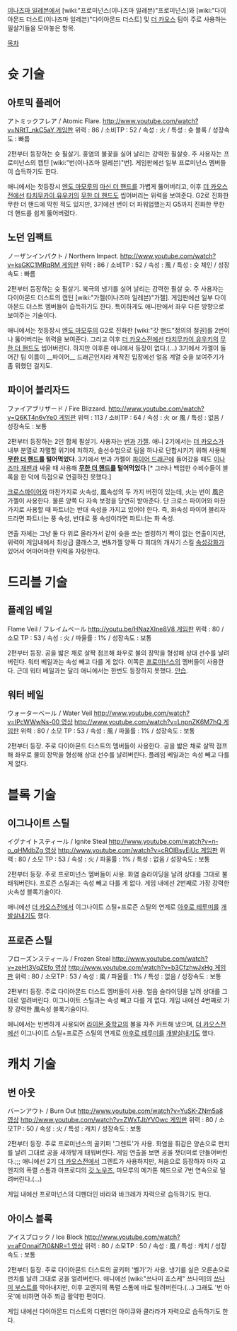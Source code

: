 [[이나즈마 일레븐]]에서 [wiki:"프로미넌스(이나즈마 일레븐)"프로미넌스]와 [wiki:"다이아몬드 더스트(이나즈마 일레븐)"다이아몬드 더스트] 및 [[더 카오스]] 팀이 주로 사용하는 필살기들을 모아놓은 항목.

[[목차]]

= 슛 기술 =
{{{#!html
<embed src="http://www.youtube.com/v/F1bq5bPwKfY?fs=1&amp;hl=ko_KR" type="application/x-shockwave-flash" allowscriptaccess="always" allowfullscreen="true" width="560" height="340"></embed>
}}}
== 아토믹 플레어 ==
アトミックフレア / Atomic Flare. [[http://www.youtube.com/watch?v=NRtT_nkC5aY 게임판]]
위력 : 86 / 소비TP : 52 / 속성 : 火 / 특성 : 슛 블록 / 성장속도 : 빠름

2편부터 등장하는 슛 필살기. 홍염의 불꽃을 실어 날리는 강력한 필살슛. 주 사용자는 프로미넌스의 캡틴 [wiki:"번(이나즈마 일레븐)"번]. 게임판에선 일부 프로미넌스 멤버들이 습득하기도 한다.

애니에서는 첫등장시 [[엔도 마모루]]의 [[마신 더 핸드]]를 가볍게 뚫어버리고, 이후 [[더 카오스]]전에선 [[타치무카이 유우키]]의 [[무한 더 핸드]]도 씹어버리는 위력을 보여준다. G2로 진화한 무한 더 핸드에 막힌 적도 있지만, 3기에선 번이 더 파워업했는지 G5까지 진화한 무한 더 핸드를 쉽게 뚫어버렸다.
== 노던 임팩트 ==
ノーザンインパクト / Northern Impact. [[http://www.youtube.com/watch?v=ksGKC1MRqRM 게임판]]
위력 : 86 / 소비TP : 52 / 속성 : 風 / 특성 : 슛 체인 / 성장속도 : 빠름

2편부터 등장하는 슛 필살기. 북극의 냉기를 실어 날리는 강력한 필살 슛. 주 사용자는 다이아몬드 더스트의 캡틴 [wiki:"가젤(이나즈마 일레븐)"가젤]. 게임판에선 일부 다이아몬드 더스트 멤버들이 습득하기도 한다. 특이하게도 애니판에서 좌우 다른 방향으로 보여주는 기술이다.

애니에서는 첫등장시 [[엔도 마모루]]의 G2로 진화한 [wiki:"갓 핸드"정의의 철권]를 2번이나 뚫어버리는 위력을 보여준다. 그리고 이후 [[더 카오스]]전에선 [[타치무카이 유우키]]의 [[무한 더 핸드]]도 씹어버린다. 하지만 이후론 애니에서 등장이 없다.(...) 3기에서 가젤이 들어간 팀 이름이 __파이어__ 드래곤인지라 제작진 입장에선 얼음 계열 슛을 보여주기가 좀 뭐했던 걸지도. 
== 파이어 블리자드 ==
ファイアブリザード / Fire Blizzard. [[http://www.youtube.com/watch?v=Q6KT4n6vYe0 게임판]]
위력 : 113 / 소비TP : 64 / 속성 : 火 or 風 / 특성 : 없음 / 성장속도 : 보통

2편부터 등장하는 2인 합체 필살기. 사용자는 [[번]]과 [[가젤]]. 애니 2기에서는 [[더 카오스]]가 내부 분열로 자멸할 위기에 처하자, 솔선수범으로 팀을 하나로 단합시키기 위해 사용해 '''[[무한 더 핸드]]를 털어먹었다'''. 3기에서 번과 가젤이 [[파이어 드래곤]]에 들어갔을 때도 [[이나즈마 재팬]]과 싸울 때 사용해 '''[[무한 더 핸드]]를 털어먹었다'''.[* 그러나 백업한 수비수들이 블록을 한 덕에 득점으로 연결하진 못했다.]

[[크로스파이어]]와 마찬가지로 火속성, 風속성의 두 가지 버전이 있는데, 火는 번이 風은 가젤이 사용한다. 물론 양쪽 다 자속 보정을 당연히 받아준다. 단 크로스 파이어와 마찬가지로 사용할 때 파트너는 반대 속성을 가지고 있어야 한다. 즉, 화속성 파이어 블리자드라면 파트너는 풍 속성, 반대로 풍 속성이라면 파트너는 화 속성.

연출 자체는 그냥 둘 다 위로 올라가서 같이 슛을 쏘는 썰렁하기 짝이 없는 연출이지만, 위력이 게임내에서 최상급 클래스고, 번&가젤 양쪽 다 희대의 개사기 스킬 [[속성강화]]가 있어서 어마어마한 위력을 자랑한다.

= 드리블 기술 = 
== 플레임 베일 ==
Flame Veil / フレイムベール [[http://youtu.be/HNazXIne8V8 게임판]]
위력 : 80 / 소모 TP : 53 / 속성 : 火 / 파울률 : 1% / 성장속도 : 보통

2편부터 등장. 공을 밟은 채로 살짝 점프해 좌우로 불의 장막을 형성해 상대 선수를 날려버린다. 워터 베일과는 속성 빼고 다를 게 없다. 이쪽은 [[프로미넌스]]의 멤버들이 사용한다. 근데 워터 베일과는 달리 애니에서는 한번도 등장하지 못했다. [[안습]].
== 워터 베일 ==
ウォーターベール / Water Veil [[http://www.youtube.com/watch?v=IPcWWwNs-00 영상]] [[http://www.youtube.com/watch?v=LnpnZK6M7hQ 게임판]]
위력 : 80 / 소모 TP : 53 / 속성 : 風 / 파울률 : 1% / 성장속도 : 보통

2편부터 등장. 주로 다이아몬드 더스트의 멤버들이 사용한다. 공을 밟은 채로 살짝 점프해 좌우로 물의 장막을 형성해 상대 선수를 날려버린다. 플레임 베일과는 속성 빼고 다를 게 없다.

= 블록 기술 =
== 이그나이트 스틸 ==
イグナイトスティール / Ignite Steal [[http://www.youtube.com/watch?v=n-o_qHMdbZg 영상]] [[http://www.youtube.com/watch?v=cROlBsyEjUc 게임판]]
위력 : 80 / 소모 TP : 53 / 속성 : 火 / 파울률 : 1% / 특성 : 없음 / 성장속도 : 보통

2편부터 등장. 주로 프로미넌스 멤버들이 사용. 화염 슬라이딩을 날려 상대를 그대로 불태워버린다. 프로즌 스틸과는 속성 빼고 다를 게 없다. 게임 내에선 2번째로 가장 강력한 火속성 블록기술이다.

애니에선 [[더 카오스]]전에서 이그나이트 스틸+프로즌 스틸의 연계로 [[아후로 테루미]]를 [[개발살]]내기도 했다.
== 프로즌 스틸 ==
フローズンスティール / Frozen Steal [[http://www.youtube.com/watch?v=zeHt3VqZEfo 영상]] [[http://www.youtube.com/watch?v=b3CfzhwJxHg 게임판]]
위력 : 80 / 소모TP : 53 / 속성 : 風 / 파울률 : 1% / 특성 : 없음 / 성장속도 : 보통

2편부터 등장. 주로 다이아몬드 더스트 멤버들이 사용. 얼음 슬라이딩을 날려 상대를 그대로 얼려버린다. 이그나이트 스틸과는 속성 빼고 다를 게 없다. 게임 내에선 4번째로 가장 강력한 風속성 블록기술이다.

애니에서는 빈번하게 사용되어 [[라이몬 중학교]]의 볼을 자주 커트해 냈으며, [[더 카오스]]전에선 이그나이트 스틸+프로즌 스틸의 연계로 [[아후로 테루미]]를 [[개발살]]내기도 했다.

= 캐치 기술 =
== 번 아웃 ==
バーンアウト / Burn Out [[http://www.youtube.com/watch?v=YuSK-ZNm5a8 영상]] [[http://www.youtube.com/watch?v=ZWxTJbYVOwc 게임판]]
위력 : 80 / 소모TP : 50 / 속성 : 火 / 특성 : 캐치 / 성장속도 : 보통 

2편부터 등장. 주로 프로미넌스의 골키퍼 '그렌트'가 사용. 화염을 휘감은 양손으로 펀치를 날려 그대로 공을 새까맣게 태워버린다. 게임 연출을 보면 공을 잿더미로 만들어버린다.;;; 애니에선 2기 [[더 카오스]]전에서 그렌트가 사용하지만, 처음으로 등장하자 마자 고엔지의 폭렬 스톰과 아프로디의 [[갓 노우즈]], 마모루의 메가톤 헤드으로 7번 연속으로 털려버린다.(...)

게임 내에선 프로미넌스의 디펜더인 바라와 바크레가 자력으로 습득하기도 한다.
== 아이스 블록 ==
アイスブロック / Ice Block [[http://www.youtube.com/watch?v=aFOnnaif7t0&NR=1 영상]]
위력 : 80 / 소모TP : 50 / 속성 : 風 / 특성 : 캐치 / 성장속도 : 보통

2편부터 등장. 주로 다이아몬드 더스트의 골키퍼 '벨가'가 사용. 냉기를 실은 오른손으로 펀치를 날려 그대로 공을 얼려버린다. 애니에선 [wiki:"쓰나미 죠스케" 쓰나미]의 [[쓰나미 부스트]]를 막아내지만, 이후 고엔지의 폭렬 스톰에 바로 털려버린다.(...) 그래도 '번 아웃'에 비하면 아주 쬐금 활약한 편이다.

게임 내에선 다이아몬드 더스트의 디펜더인 아이큐와 클라라가 자력으로 습득하기도 한다.
